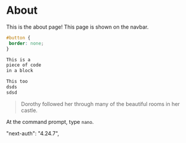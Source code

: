 # About

This is the about page! This page is shown on the navbar.

```css
#button {
 border: none;
}
```

~~~~css
This is a
piece of code
in a block
~~~~
```js copy
This too
dsds
sdsd
```

> Dorothy followed her through many of the beautiful rooms in her castle.

At the command prompt, type `nano`.

"next-auth": "4.24.7",
